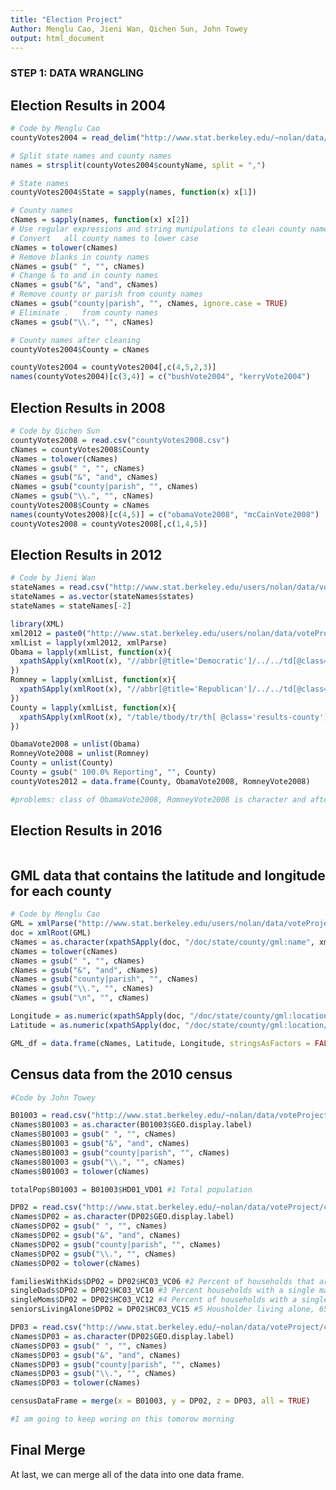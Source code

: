 ```yaml
---
title: "Election Project"
Author: Menglu Cao, Jieni Wan, Qichen Sun, John Towey
output: html_document
---
```


### STEP 1: DATA WRANGLING

## Election Results in 2004
```r
# Code by Menglu Cao
countyVotes2004 = read_delim("http://www.stat.berkeley.edu/~nolan/data/voteProject/countyVotes2004.txt", delim = ' ')

# Split state names and county names
names = strsplit(countyVotes2004$countyName, split = ",")

# State names
countyVotes2004$State = sapply(names, function(x) x[1])

# County names
cNames = sapply(names, function(x) x[2])
# Use regular expressions and string munipulations to clean county names
# Convert	all	county names to lower case
cNames = tolower(cNames)
# Remove blanks in county names
cNames = gsub(" ", "", cNames)
# Change & to and in county names
cNames = gsub("&", "and", cNames)
# Remove county or parish from county names
cNames = gsub("county|parish", "", cNames, ignore.case = TRUE)
# Eliminate	.	from county names
cNames = gsub("\\.", "", cNames)

# County names after cleaning
countyVotes2004$County = cNames

countyVotes2004 = countyVotes2004[,c(4,5,2,3)]
names(countyVotes2004)[c(3,4)] = c("bushVote2004", "kerryVote2004")
```

## Election Results in 2008
```r
# Code by Qichen Sun
countyVotes2008 = read.csv("countyVotes2008.csv")
cNames = countyVotes2008$County
cNames = tolower(cNames)
cNames = gsub(" ", "", cNames)
cNames = gsub("&", "and", cNames)
cNames = gsub("county|parish", "", cNames)
cNames = gsub("\\.", "", cNames)
countyVotes2008$County = cNames
names(countyVotes2008)[c(4,5)] = c("obamaVote2008", "mcCainVote2008")
countyVotes2008 = countyVotes2008[,c(1,4,5)]
```

## Election Results in 2012
```r
# Code by Jieni Wan
stateNames = read.csv("http://www.stat.berkeley.edu/users/nolan/data/voteProject/countyVotes2012/stateNames.txt")
stateNames = as.vector(stateNames$states)
stateNames = stateNames[-2]

library(XML)
xml2012 = paste0("http://www.stat.berkeley.edu/users/nolan/data/voteProject/countyVotes2012/", stateNames, ".xml")
xmlList = lapply(xml2012, xmlParse)
Obama = lapply(xmlList, function(x){
  xpathSApply(xmlRoot(x), "//abbr[@title='Democratic']/../../td[@class='results-percentage']", xmlValue)
})
Romney = lapply(xmlList, function(x){
  xpathSApply(xmlRoot(x), "//abbr[@title='Republican']/../../td[@class='results-percentage']", xmlValue)
})
County = lapply(xmlList, function(x){
  xpathSApply(xmlRoot(x), "/table/tbody/tr/th[ @class='results-county']", xmlValue)
})

ObamaVote2008 = unlist(Obama)
RomneyVote2008 = unlist(Romney)
County = unlist(County)
County = gsub(" 100.0% Reporting", "", County)
countyVotes2012 = data.frame(County, ObamaVote2008, RomneyVote2008)

#problems: class of ObamaVote2008, RomneyVote2008 is character and after using unlist function, the two vectors have names for each elements.
```

## Election Results in 2016
```r

```

## GML data that contains the latitude and longitude for each county
```r
# Code by Menglu Cao
GML = xmlParse("http://www.stat.berkeley.edu/users/nolan/data/voteProject/counties.gml")
doc = xmlRoot(GML)
cNames = as.character(xpathSApply(doc, "/doc/state/county/gml:name", xmlValue))
cNames = tolower(cNames)
cNames = gsub(" ", "", cNames)
cNames = gsub("&", "and", cNames)
cNames = gsub("county|parish", "", cNames)
cNames = gsub("\\.", "", cNames)
cNames = gsub("\n", "", cNames)

Longitude = as.numeric(xpathSApply(doc, "/doc/state/county/gml:location/gml:coord/gml:X", xmlValue))
Latitude = as.numeric(xpathSApply(doc, "/doc/state/county/gml:location/gml:coord/gml:Y", xmlValue))

GML_df = data.frame(cNames, Latitude, Longitude, stringsAsFactors = FALSE)
```

## Census data from the 2010 census
```r
#Code by John Towey

B01003 = read.csv("http://www.stat.berkeley.edu/~nolan/data/voteProject/census2010/B01003.csv")
cNames$B01003 = as.character(B01003$GEO.display.label)
cNames$B01003 = gsub(" ", "", cNames) 
cNames$B01003 = gsub("&", "and", cNames) 
cNames$B01003 = gsub("county|parish", "", cNames) 
cNames$B01003 = gsub("\\.", "", cNames)
cNames$B01003 = tolower(cNames) 

totalPop$B01003 = B01003$HD01_VD01 #1 Total population

DP02 = read.csv("http://www.stat.berkeley.edu/~nolan/data/voteProject/census2010/DP02.csv")
cNames$DP02 = as.character(DP02$GEO.display.label)
cNames$DP02 = gsub(" ", "", cNames) 
cNames$DP02 = gsub("&", "and", cNames) 
cNames$DP02 = gsub("county|parish", "", cNames) 
cNames$DP02 = gsub("\\.", "", cNames)
cNames$DP02 = tolower(cNames) 

familiesWithKids$DP02 = DP02$HC03_VC06 #2 Percent of households that are families with Children under 18
singleDads$DP02 = DP02$HC03_VC10 #3 Percent households with a single male head of household with children under 18
singleMoms$DP02 = DP02$HC03_VC12 #4 Percent of households with a single female head of household with children under 18
seniorsLivingAlone$DP02 = DP02$HC03_VC15 #5 Housholder living alone, 65 years old or over

DP03 = read.csv("http://www.stat.berkeley.edu/~nolan/data/voteProject/census2010/DP03.csv")
cNames$DP03 = as.character(DP02$GEO.display.label)
cNames$DP03 = gsub(" ", "", cNames) 
cNames$DP03 = gsub("&", "and", cNames) 
cNames$DP03 = gsub("county|parish", "", cNames) 
cNames$DP03 = gsub("\\.", "", cNames)
cNames$DP03 = tolower(cNames)

censusDataFrame = merge(x = B01003, y = DP02, z = DP03, all = TRUE)

#I am going to keep woring on this tomorow morning 
```

## Final Merge
At last, we can merge all of the data into one data frame. 

